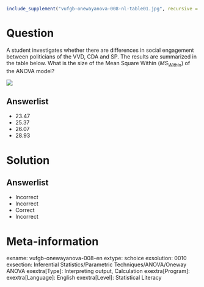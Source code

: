 ```r
include_supplement("vufgb-onewayanova-008-nl-table01.jpg", recursive = TRUE)
```

Question
========

A student investigates whether there are differences in social engagement between politicians of the VVD, CDA and SP. The results are summarized in the table below. What is the size of the Mean Square Within ($MS_{Within}$) of the ANOVA model?

![](vufgb-onewayanova-008-nl-table01.jpg)
  
Answerlist
----------
* 23.47
* 25.37
* 26.07
* 28.93

Solution
========

Answerlist
----------
* Incorrect
* Incorrect
* Correct
* Incorrect

Meta-information
================
exname: vufgb-onewayanova-008-en
extype: schoice
exsolution: 0010
exsection: Inferential Statistics/Parametric Techniques/ANOVA/Oneway ANOVA
exextra[Type]: Interpreting output, Calculation
exextra[Program]: 
exextra[Language]: English
exextra[Level]: Statistical Literacy
